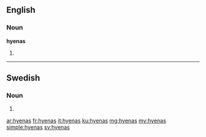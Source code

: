 ==English==

===Noun===
'''hyenas'''

# {{plural of|hyena}}

----

==Swedish==

===Noun===
{{head|sv|noun form}}

# {{sv-noun-form-indef-gen|hyena}}

[[ar:hyenas]]
[[fr:hyenas]]
[[it:hyenas]]
[[ku:hyenas]]
[[mg:hyenas]]
[[my:hyenas]]
[[simple:hyenas]]
[[sv:hyenas]]